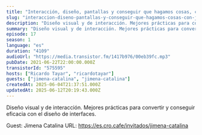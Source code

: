```yaml
---
title: "Interacción, diseño, pantallas y conseguir que hagamos cosas, con Jimena Catalina"
slug: "interaccion-diseno-pantallas-y-conseguir-que-hagamos-cosas-con-jimena-catalina"
description: "Diseño visual y de interacción. Mejores prácticas para convertir y conseguir eficacia con el diseño de interfaces.\n\n\n\n\nGuest: Jimena Catalina\nURL: https://es.cro.cafe/invitados/jimena-catalina\n"
summary: "Diseño visual y de interacción. Mejores prácticas para convertir y conseguir eficacia con el diseño de interfaces."
episode: 17
season: 1
language: "es"
duration: "4109"
audioUrl: "https://media.transistor.fm/1417b976/00eb39fc.mp3"
pubDate: 2021-06-22T22:00:00.000Z
transistorId: "575595"
hosts: ["Ricardo Tayar", "ricardotayar"]
guests: ["jimena-catalina", "jimena-catalina"]
createdAt: 2025-06-04T21:37:51.000Z
updatedAt: 2025-06-12T20:19:43.000Z
---
```


Diseño visual y de interacción. Mejores prácticas para convertir y conseguir eficacia con el diseño de interfaces.




Guest: Jimena Catalina
URL: https://es.cro.cafe/invitados/jimena-catalina

